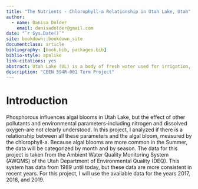 ```yaml
--- 
title: "The Nutrients - Chlorophyll-a Relationship in Utah Lake, Utah"
author:
  - name: Danisa Dolder
    email: danisadolder@gmail.com
date: "`r Sys.Date()`"
site: bookdown::bookdown_site
documentclass: article
bibliography: [book.bib, packages.bib]
biblio-style: apalike
link-citations: yes
abstract: Utah Lake (UL) is a body of fresh water used for irrigation, recreation, and potable water supply. The first pioneer settlements that found the necessary water resources to live in this arid area produced a change in land use, impacting aquatic ecosystems. Increased pollution due to algal blooms is a problem in UL. In search of a solution, the Utah Department of Water Quality (DWQ) has been working in water quality data collection. In this project, I analyzed if there is a relationship between all these parameters and the algal bloom, measured by the chlorophyll-a.
description: "CEEN 594R-001 Term Project"
---
```


# Introduction

Phosphorous influences algal blooms in Utah Lake, but the effect of other pollutants and environmental parameters-including nitrogen and dissolved oxygen-are not clearly understood. In this project, I analyzed if there is a relationship between all these parameters and the algal bloom, measured by the chlorophyll-a. Because algal blooms are more common in the Summer, the data will be categorized by month and by season. The data for this project is taken from the Ambient Water Quality Monitoring System (AWQMS) of the Utah Department of Environmental Quality (DEQ). This system has data from 1989 until today, but these data are more consistent in recent years. For this project, I will use the available data for the years 2017, 2018, and 2019.
